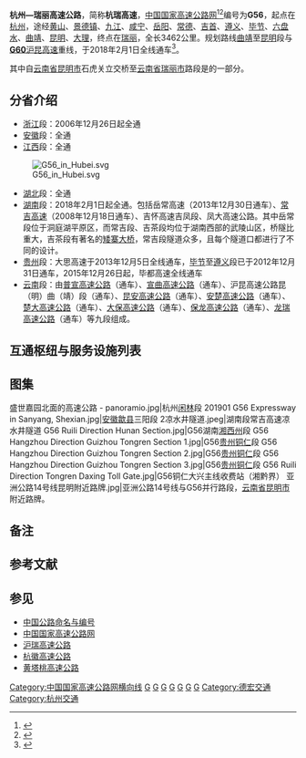 {{重定向至此|G56|高速铁路列车车次|G55/56次列车}}
{{中国高速公路信息框
| 编号 = G56
| 自定头部 = 
| 名称 = 杭州－瑞丽高速公路
| 地圖 = G56_map.svg
| 路線簡稱 = 杭瑞
| 最近通車日期 = 2018年2月1日
| 规划总里程 = 3462
| 起點 = [[浙江省|浙江省]][[杭州市|杭州市]][[西湖区|西湖区]]{{China Expwy Name|G25}}<br/>{{China Expwy Name|G2504}}留下枢纽
| 終點 = [[云南省|云南省]][[德宏傣族景颇族自治州|德宏傣族景颇族自治州]][[瑞丽市|瑞丽市]]瑞丽西收费站
| 出口處數 = 218
| 服务区数 = 109
| 附加圖片 = 
| 附加圖片注釋 = 
}}

'''杭州—瑞丽高速公路'''，简称'''杭瑞高速'''，[[中国国家高速公路网|中国国家高速公路网]]<ref>{{Cite web |url=http://zfxxgk.ndrc.gov.cn/PublicItemView.aspx?ItemID=%7B4f589ce2-c398-4770-858d-3036b98fa405%7D |title=国家高速公路网规划简介 |access-date=2021-08-08 |archive-date=2016-03-06 |archive-url=https://web.archive.org/web/20160306182347/http://zfxxgk.ndrc.gov.cn/publicitemview.aspx?itemid=%7B4f589ce2-c398-4770-858d-3036b98fa405%7D |dead-url=no }}</ref><ref>{{Cite web |url=http://zfxxgk.ndrc.gov.cn/PublicItemView.aspx?ItemID=%7B93c7d13b-aa0d-4beb-955e-268adade8a8f%7D |title=国家公路网规划(2013年-2030年) |access-date=2017-07-06 |archive-date=2016-10-16 |archive-url=https://web.archive.org/web/20161016051120/http://zfxxgk.ndrc.gov.cn/PublicItemView.aspx?ItemID=%7B93c7d13b-aa0d-4beb-955e-268adade8a8f%7D |dead-url=no }}</ref>编号为'''G56'''，起点在[[杭州|杭州]]，途经[[黄山市|黄山]]、[[景德镇|景德镇]]、[[九江|九江]]、[[咸宁|咸宁]]、[[岳阳|岳阳]]、[[常德|常德]]、[[吉首|吉首]]、[[遵义|遵义]]、[[毕节|毕节]]、[[六盘水|六盘水]]、[[曲靖|曲靖]]、[[昆明|昆明]]、[[大理白族自治州|大理]]，终点在[[瑞丽|瑞丽]]，全长3462公里。规划路线[[曲靖|曲靖]]至[[昆明|昆明]]段与[[沪昆高速公路|'''G60'''沪昆高速]]重线，于2018年2月1日全线通车<ref>{{Cite web|title=杭瑞洞庭大桥通车 杭瑞高速全线贯通-交通频道|url=https://jt.rednet.cn/c/2018/02/01/4546549.htm|access-date=2022-01-14|work=jt.rednet.cn|archive-date=2022-04-09|archive-url=https://web.archive.org/web/20220409043626/https://jt.rednet.cn/c/2018/02/01/4546549.htm}}</ref>。

其中自[[云南省|云南省]][[昆明市|昆明市]]石虎关立交桥至[[云南省|云南省]][[瑞丽市|瑞丽市]]路段是{{Asian Highway nopic|14}}的一部分。

== 分省介绍 ==
*[[浙江|浙江]]段：2006年12月26日起全通
*[[安徽|安徽]]段：全通
*[[江西|江西]]段：全通
[[File:G56_in_Hubei.svg|thumb]]
*[[湖北|湖北]]段：全通
*[[湖南|湖南]]段：2018年2月1日起全通。包括岳常高速（2013年12月30日通车）、[[常吉高速公路|常吉高速]]（2008年12月18日通车）、吉怀高速吉凤段、凤大高速公路。其中岳常段位于洞庭湖平原区，而常吉段、吉茶段均位于湖南西部的武陵山区，桥隧比重大，吉茶段有著名的[[矮寨大桥|矮寨大桥]]，常吉段隧道众多，且每个隧道口都进行了不同的设计。
*[[贵州|贵州]]段：大思高速于2013年12月5日全线通车，[[毕节|毕节]]至[[遵义|遵义]]段已于2012年12月31日通车，2015年12月26日起，毕都高速全线通车{{NoteTag|[[北盘江第一桥|北盘江第一桥]]于2016年12月29日通车|name=a}}
*[[云南|云南]]段：由[[普宣高速公路|普宣高速公路]]（通车）、[[宣曲高速公路|宣曲高速公路]]（通车）、沪昆高速公路昆（明）曲（靖）段（通车）、[[昆安高速公路|昆安高速公路]]（通车）、[[安楚高速公路|安楚高速公路]]（通车）、[[楚大高速公路|楚大高速公路]]（通车）、[[大保高速公路|大保高速公路]]（通车）、[[保龙高速公路|保龙高速公路]]（通车）、[[龙瑞高速公路|龙瑞高速公路]]（通车）等九段组成。{{NoteTag|[[北盘江第一桥|北盘江第一桥]]于2016年12月29日通车|name=a}}

== 互通枢纽与服务设施列表 ==
{{Start expwy exit box|place=1}}
{{Expwy exit item|type=H|name=留下|place=[[杭州市|杭州市]]|place rows=20|highway connection={{China Expwy Name|G25}}<br/>{{China Expwy Name|G2504}}}}
{{Expwy exit item|type=E|name=杭州西|road connection=天目山西路（{{中国省道名|102|P=浙江}}）|comment=限杭州方向出，瑞丽方向入}}
{{Expwy exit item|type=E|name=老余杭|road connection=荆余路}}
{{Expwy exit item|type=E|name=九峰|comment=限杭州方向入，瑞丽方向出}}
{{Expwy exit item|type=H|name=汪家埠|highway connection={{China Expwy Name|S43|P=Zhejiang}}}}
{{Expwy exit item|type=E|name=青山湖|road connection=鹤亭街（{{中国国道名|329}}）<br/>青山大道}}
{{Expwy exit item|type=E|name=临安|road connection=吴越街（{{中国国道名|329}}）<br/>钱锦大道}}
{{Expwy exit item|type=E|name=玲珑|road connection=九州街}}
{{Expwy exit item|type=S|name=临安}}
{{Expwy exit item|type=E|name=藻溪|road connection={{中国国道名|329}}（从杭州方向直接出入）<br/>藻天线（从瑞丽方向直接出入）}}
{{Expwy exit item|type=E|name=於潜|road connection={{中国省道名|102|P=浙江}}（从黄山方向直接出入）<br/>{{中国省道名|208|P=浙江}}（从杭州方向直接出入）}}
{{Expwy exit item|type=E|name=|state=U}}
{{Expwy exit item|type=H|name=於潜|state=U|highway connection={{China Expwy Name|S29|P=Zhejiang}}}}
{{Expwy exit item|type=E|name=太阳|road connection={{中国省道名|102|P=浙江}}}}
{{Expwy exit item|type=E|name=昌化|road connection=东塔路<br/>国石路}}
{{Expwy exit item|type=E|name=龙岗|road connection={{中国国道名|330}}}}
{{Expwy exit item|type=S|name=龙岗}}
{{Expwy exit item|type=E|name=颊口|road connection={{中国省道名|102|P=浙江}}|comment=限杭州方向入，瑞丽方向出}}
{{Expwy exit item|type=E|name=白果|road connection={{中国省道名|102|P=浙江}}}}
{{Expwy exit item|type=T|name=昱岭关|state=D|comment=瑞丽方向，已拆除}}
{{Expwy exit item|type=B|name=浙皖界|place=浙皖界|place rows=1}}
{{Expwy exit item|type=T|name=黄山|place=[[黄山市|黄山市]]|place rows=14|state=D|comment=杭州方向，已拆除}}
{{Expwy exit item|type=ES|name=三阳叶村|alias=三阳|road connection={{中国省道名|324|P=安徽}}}}
{{Expwy exit item|type=H|name=呈村降东|state=U|highway connection={{China Expwy Name|G4012}}|comment=与{{China Expwy Name|G4012}}共线段起点}}
{{Expwy exit item|type=H|name=呈村降|state=C|highway connection={{China Expwy Name|G4012}}|comment=与{{China Expwy Name|G4012}}共线段终点}}
{{Expwy exit item|type=E|name=歙县|road connection={{中国省道名|324|P=安徽}}}}
{{Expwy exit item|type=S|name=朱村}}
{{Expwy exit item|type=E|name=屯溪南|road connection=柏山路}}
{{Expwy exit item|type=E|name=屯溪|road connection={{中国国道名|205}}}}
{{Expwy exit item|type=H|name=屯溪|state=C|road connection={{China Expwy Name|G3}}<br/>{{China Expwy Name|S42|P=Anhui}}|comment=与{{China Expwy Name|G3}}共线段起点}}
{{Expwy exit item|type=S|name=休宁|state=C}}
{{Expwy exit item|type=E|name=五城|state=C|road connection={{中国县道名|020}}}}
{{Expwy exit item|type=H|name=小贺|state=C|highway connection={{China Expwy Name|G3}}|comment=与{{China Expwy Name|G3}}共线段终点}}
{{Expwy exit item|type=E|name=岭南|road connection={{中国国道名|237}}}}
{{Expwy exit item|type=T|name=徽州主线|state=D|comment=瑞丽方向，已拆除}}
{{Expwy exit item|type=B|name=皖赣界|place=皖赣界|place rows=1}}
{{Expwy exit item|type=E|name=溪头|dist start=250|place=[[上饶市|上饶市]]|place rows=8|road connection=Y342乡道|comment=限杭州方向出，瑞丽方向入}}
{{Expwy exit item|type=T|name=溪头|dist start=251|state=D|comment=杭州方向，已拆除}}
{{Expwy exit item|type=E|name=江湾|dist start=257|road connection={{中国国道名|237}}}}
{{Expwy exit item|type=P|name=婺源|dist start=271}}
{{Expwy exit item|type=E|name=婺源北|dist start=275|road connection={{中国省道名|302|P=江西}}<br/>{{中国省道名|303|P=江西}}<br/>朱子大道}}
{{Expwy exit item|type=H|name=婺源|dist start=286/1123|highway connection={{China Expwy Name|G0321}}}}
{{Expwy exit item|type=S|name=婺源|dist start=290}}
{{Expwy exit item|type=E|name=赋春|dist start=306|road connection={{中国国道名|351}}}}
{{Expwy exit item|state=C|type=E|state=U|place=[[景德镇市|景德镇市]]|place rows=7|name=东安|dist start=324/(0/92)|road connection=[[File:China_Expwy_G3501_sign_no_name.png|37px]] [[景德镇绕城高速公路|景德镇绕城高速]]|comment=与[[File:China_Expwy_G3501_sign_no_name.png|37px]] [[景德镇绕城高速公路|景德镇绕城高速]]共线段起点<br>[[File:China_Expwy_G3501_sign_no_name.png|37px]] [[景德镇绕城高速公路|景德镇绕城高速]]施工中}}
{{Expwy exit item|state=C|type=S|name=景德镇|dist start=329(87)}}
{{Expwy exit item|state=C|type=E|name=景德镇东|dist start=332(84)|road connection=湘湖大道}}
{{Expwy exit item|state=C|type=E|name=景德镇北|dist start=347(69)|road connection=金岭北大道（{{中国省道名|306|P=江西}}）<br/>唐英大道<br/>朝阳西大道}}
{{Expwy exit item|state=C|type=E|name=景德镇|dist start=355(61)|road connection=迎宾大道|comment=限杭州方向出，瑞丽方向入}}
{{Expwy exit item|state=C|type=P|name=罗家滩|dist start=359(57)}}
{{Expwy exit item|state=C|type=H|name=景德镇|dist start=362/54/1002|highway connection=[[File:China_Expwy_G3501_sign_no_name.png|37px]] [[景德镇绕城高速公路|景德镇绕城高速]]<br> {{China Expwy Name|G35}}|与[[File:China_Expwy_G3501_sign_no_name.png|37px]] [[景德镇绕城高速公路|景德镇绕城高速]]共线段终点}}
{{Expwy exit item|type=E|name=鄱阳|dist start=381|alias=田畈街|place=[[上饶市|上饶市]]|place rows=3|road connection={{中国省道名|209|P=江西}}}}
{{Expwy exit item|type=S|name=鄱阳|dist start=389}}
{{Expwy exit item|type=E|name=油墩街|dist start=400|road connection={{中国国道名|351}}}}
{{Expwy exit item|type=E|name=中馆|dist start=414|place=[[九江市|九江市]]|place rows=17|road connection={{中国国道名|351}}<br/>{{中国省道名|209|P=江西}}}}
{{Expwy exit item|type=H|name=都昌|dist start=429/1|highway connection=[[都九高速公路|都九高速]]<!--{{China Expwy Name|S22|P=Jiangxi}}-->}}
{{Expwy exit item|type=E|name=都昌东|dist start=|road connection={{中国县道名|252}}}}
{{Expwy exit item|type=E|name=都昌西|dist start=|road connection={{中国省道名|214|P=江西}}}}
{{Expwy exit item|type=S|name=鄱阳湖|dist start=}}
{{Expwy exit item|type=E|name=庐山星子|road connection={{中国县道名|241}}}}
{{Expwy exit item|type=H|name=华林|highway connection=[[九江绕城高速公路|九江绕城高速]]<!--{{China Expwy Name|S37|P=Jiangxi}}-->}}
{{Expwy exit item|type=E|name=庐山温泉|road connection={{中国国道名|105}}}}
{{Expwy exit item|type=E|name=马回岭|road connection={{中国省道名|212|P=江西}}}}
{{Expwy exit item|type=H|name=马回岭|state=C|highway connection={{China Expwy Name|G70}}|comment=与{{China Expwy Name|G70}}共线段起点}}
{{Expwy exit item|type=E|name=庐山南|alias=庐山通远|state=C|road connection={{中国国道名|105}}}}
{{Expwy exit item|type=H|name=柴桑区|state=C|highway connection={{China Expwy Name|G70}}|comment=与{{China Expwy Name|G70}}共线段终点}}
{{Expwy exit item|type=E|name=狮子|road connection={{中国省道名|303|P=江西}}}}
{{Expwy exit item|type=S|name=涌泉}}
{{Expwy exit item|type=E|name=瑞昌|road connection=南环路<br/>市场南路}}
{{Expwy exit item|type=E|name=南阳|road connection={{中国国道名|351}}}}
{{Expwy exit item|type=T|name=赣鄂省界|state=D|comment=瑞丽方向，已拆除}}
{{Expwy exit item|type=B|name=赣鄂界|place=赣鄂界|place rows=1}}
{{Expwy exit item|type=S|name=|state=U|place=[[黄石市|黄石市]]|place rows=9}}
{{Expwy exit item|type=H|name=枫林|state=U|highway connection={{China Expwy Name|S29|P=Hubei}}}}
{{Expwy exit item|type=P|name=枫林|state=U}}
{{Expwy exit item|type=E|name=枫林|road connection={{中国国道名|351}}}}
{{Expwy exit item|type=T|name=鄂赣省界|state=D|comment=杭州方向，已拆除}}
{{Expwy exit item|type=E|name=阳新南|road connection={{中国国道名|351}}<br/>{{中国省道名|316|P=湖北}}}}
{{Expwy exit item|type=S|name=排市}}
{{Expwy exit item|type=E|name=排市|road connection={{中国县道名|020}}}}
{{Expwy exit item|type=H|name=龙港|highway connection={{China Expwy Name|G45}}}}
{{Expwy exit item|type=P|name=黄沙铺|state=U|place=[[咸宁市|咸宁市]]|place rows=17}}
{{Expwy exit item|type=E|name=黄沙铺|road connection={{中国县道名|007}}}}
{{Expwy exit item|type=E|name=隐水洞|road connection={{中国县道名|008}}}}
{{Expwy exit item|type=S|name=通山}}
{{Expwy exit item|type=E|name=通山|road connection={{中国省道名|209|P=湖北}}}}
{{Expwy exit item|type=EH|name=南林桥|highway connection={{China Expwy Name|S33|P=Hubei}}|road connection={{中国国道名|106}}}}
{{Expwy exit item|type=P|name=红石桥|state=U}}
{{Expwy exit item|type=E|name=崇阳东|road connection={{中国国道名|106}}}}
{{Expwy exit item|type=E|name=崇阳|road connection=天城大道（{{中国省道名|319|P=湖北}}）<br/>丰日大道}}
{{Expwy exit item|type=S|name=崇阳}}
{{Expwy exit item|type=E|name=石城|road connection={{中国国道名|106}}}}
{{Expwy exit item|type=P|name=沙坪|state=U}}
{{Expwy exit item|type=E|name=通城|road connection=通城大道<br/>坪沙大道}}
{{Expwy exit item|type=H|name=通城|highway connection={{China Expwy Name|G0422}}}}
{{Expwy exit item|type=S|name=通城}}
{{Expwy exit item|type=E|name=北港|road connection={{中国国道名|353}}}}
{{Expwy exit item|type=T|name=鄂湘省界|state=D|comment=瑞丽方向，已拆除}}
{{Expwy exit item|type=B|name=鄂湘界|place=鄂湘界|place rows=1}}
{{Expwy exit item|type=T|name=湘鄂省界|state=D|place=[[岳阳市|岳阳市]]|place rows=15|comment=杭州方向，已拆除}}
{{Expwy exit item|type=E|name=詹桥|road connection={{中国国道名|353}}}}
{{Expwy exit item|type=E|name=忠防|road connection={{中国国道名|353}}}}
{{Expwy exit item|type=S|name=临湘南}}
{{Expwy exit item|type=H|name=金屋|highway connection={{China Expwy Name|G4}}}}
{{Expwy exit item|type=H|name=公城|highway connection={{China Expwy Name|G0421}}}}
{{Expwy exit item|type=E|name=|state=U}}
{{Expwy exit item|type=E|name=冷水铺|road connection=城陵矶路<br/>许家垄路}}
{{Expwy exit item|type=E|name=君山|road connection=洞庭大道（{{中国国道名|240}}）}}
{{Expwy exit item|type=S|name=君山}}
{{Expwy exit item|type=E|name=许市|road connection={{中国国道名|240}}}}
{{Expwy exit item|type=S|name=华容}}
{{Expwy exit item|type=E|name=华容东|road connection={{中国省道名|211|P=湖南}}}}
{{Expwy exit item|type=H|name=华容|state=C|highway connection={{China Expwy Name|S71|P=Hunan}}|comment=与{{China Expwy Name|S71|P=Hunan}}共线段起点}}
{{Expwy exit item|type=E|name=华容|state=C|road connection={{中国国道名|234}}}}
{{Expwy exit item|type=E|name=南县|state=C|place=[[益阳市|益阳市]]|place rows=2|road connection={{中国国道名|234}}<br/>{{中国国道名|353}}<br/>通盛北路}}
{{Expwy exit item|type=H|name=南县|state=C|highway connection={{China Expwy Name|S71|P=Hunan}}|comment=与{{China Expwy Name|S71|P=Hunan}}共线段终点}}
{{Expwy exit item|type=E|name=安乡|place=[[常德市|常德市]]|place rows=17|road connection=安乡大道}}
{{Expwy exit item|type=S|name=安乡}}
{{Expwy exit item|type=H|name=|state=U|highway connection=[[安慈高速公路|安慈高速]]<!--{{China Expwy Name|S12|P=Hunan}}-->}}
{{Expwy exit item|type=E|name=西洞庭|road connection=迎丰大道（{{中国省道名|224|P=湖南}}）<br/>芙蓉路}}
{{Expwy exit item|type=E|name=周家店|road connection={{中国省道名|306|P=湖南}}}}
{{Expwy exit item|type=S|name=鼎城}}
{{Expwy exit item|type=H|name=鼎城|highway connection={{China Expwy Name|G55}}}}
{{Expwy exit item|type=E|name=常德北（太阳城）|road connection=朗州路}}
{{Expwy exit item|type=E|name=常德高新区（灌溪）|road connection=临岗公路（{{中国国道名|207}}）}}
{{Expwy exit item|type=H|name=常德西|state=C|highway connection={{China Expwy Name|G5513}}|comment=与{{China Expwy Name|G5513}}共线段起点}}
{{Expwy exit item|type=E|name=常德西|state=C|road connection=柳叶大道（{{中国省道名|240|P=湖南}}）}}
{{Expwy exit item|type=EH|name=常德南|dist start=1000|state=C|highway connection={{China Expwy Name|G5513}}|comment=与{{China Expwy Name|G5513}}共线段终点}}
{{Expwy exit item|type=E|name=桃园|road connection={{中国国道名|319}}<br/>{{中国省道名|226|P=湖南}}}}
{{Expwy exit item|type=E|name=桃花源|dist start=1014|road connection=桃花源大道（{{中国国道名|319}}）}}
{{Expwy exit item|type=S|name=桃花源|dist start=1051}}
{{Expwy exit item|type=E|name=乌云界|road connection=J49县道}}
{{Expwy exit item|type=E|name=茶庵铺|dist start=1062|road connection={{中国国道名|319}}}}
{{Expwy exit item|type=H|name=|state=U|place=[[怀化市|怀化市]]|place rows=6|highway connection={{China Expwy Name|G59}}}}
{{Expwy exit item|type=E|name=官庄}}
{{Expwy exit item|type=E|name=马底驿|road connection={{中国国道名|319}}}}
{{Expwy exit item|type=S|name=沅陵|dist start=1140}}
{{Expwy exit item|type=E|name=沅陵|dist start=1142}}
{{Expwy exit item|type=E|name=筲箕湾|dist start=1160|road connection={{中国国道名|319}}}}
{{Expwy exit item|type=E|name=泸溪|dist start=1176|place=[[湘西土家族苗族自治州|湘西土家族苗族自治州]]|place rows=13|road connection={{中国国道名|319}}}}
{{Expwy exit item|type=S|name=泸溪}}
{{Expwy exit item|type=E|name=吉首东|dist start=1215|road connection={{中国国道名|319}}}}
{{Expwy exit item|type=EH|name=吉首|dist start=1121|state=C|highway connection={{China Expwy Name|G65}}|comment=与{{China Expwy Name|G65}}共线段起点}}
{{Expwy exit item|type=E|name=吉首南|state=C|road connection={{中国国道名|209}}}}
{{Expwy exit item|type=E|name=吉信|state=C|road connection={{中国国道名|209}}}}
{{Expwy exit item|type=S|name=凤凰|state=C}}
{{Expwy exit item|type=H|name=凤凰|state=C|highway connection={{China Expwy Name|G65}}|comment=与{{China Expwy Name|G65}}共线段终点}}
{{Expwy exit item|type=E|name=凤凰}}
{{Expwy exit item|type=E|name=|state=U}}
{{Expwy exit item|type=S|name=南长城}}
{{Expwy exit item|type=E|name=黄丝桥|road connection={{中国国道名|354}}}}
{{Expwy exit item|type=T|name=湘贵省界|state=D|comment=已拆除}}
{{Expwy exit item|type=B|name=湘贵界|place=湘贵界|place rows=1}}
{{Expwy exit item|type=T|name=贵湘省界|state=D|place=[[铜仁市|铜仁市]]|place rows=27|comment=已拆除}}
{{Expwy exit item|type=E|name=松桃苗王城|road connection={{中国国道名|242}}<br/>{{中国国道名|354}}}}
{{Expwy exit item|type=H|name=松桃苗王城|state=C|highway connection={{China Expwy Name|S15|P=Guizhou}}|comment=与{{China Expwy Name|S15|P=Guizhou}}共线段起点}}
{{Expwy exit item|type=S|name=铜仁|state=C}}
{{Expwy exit item|type=E|name=铜仁北|state=C|road connection={{中国国道名|354}}}}
{{Expwy exit item|type=H|name=铜仁北|state=C|highway connection=[[铜怀高速公路|铜怀高速]]<!--{{China Expwy Name|S71|P=Guizhou}}-->}}
{{Expwy exit item|type=H|name=铜仁|state=C|highway connection={{China Expwy Name|S15|P=Guizhou}}|comment=与{{China Expwy Name|S15|P=Guizhou}}共线段终点}}
{{Expwy exit item|type=P|name=坝黄}}
{{Expwy exit item|type=E|name=坝盘}}
{{Expwy exit item|type=S|name=向阳}}
{{Expwy exit item|type=E|name=江口|road connection=象狮大道（{{中国国道名|354}}）}}
{{Expwy exit item|type=E|name=梵净山东|road connection={{中国县道名|508}}}}
{{Expwy exit item|type=P|name=苗匡}}
{{Expwy exit item|type=H|name=红石|highway connection=[[江都高速公路|江都高速]]<!--{{China Expwy Name|S30|P=Guizhou}}-->}}
{{Expwy exit item|type=E|name=梵净山西|road connection={{中国县道名|585}}}}
{{Expwy exit item|type=S|name=德旺}}
{{Expwy exit item|type=E|name=印江东|road connection={{中国省道名|303|P=贵州}}}}
{{Expwy exit item|type=P|name=印江}}
{{Expwy exit item|type=E|name=印江|road connection={{中国国道名|211}}<br/>{{中国县道名|542}}}}
{{Expwy exit item|type=E|name=思南东}}
{{Expwy exit item|type=H|name=思南北|state=C|highway connection={{China Expwy Name|S25|P=Guizhou}}|comment=与{{China Expwy Name|S25|P=Guizhou}}共线段起点}}
{{Expwy exit item|type=S|name=思南|state=C}}
{{Expwy exit item|type=E|name=温泉|state=C|road connection={{中国县道名|536}}}}
{{Expwy exit item|type=H|name=合兴南|state=C|highway connection={{China Expwy Name|S25|P=Guizhou}}|comment=与{{China Expwy Name|S25|P=Guizhou}}共线段终点}}
{{Expwy exit item|type=P|name=合兴}}
{{Expwy exit item|type=E|name=煎茶|road connection={{中国国道名|326}}}}
{{Expwy exit item|type=ES|name=复兴|comment=出入口限瑞丽方向出入，限ETC车辆进出}}
{{Expwy exit item|type=E|name=花坪凤岗东|place=[[遵义市|遵义市]]|place rows=23|road connection={{中国国道名|326}}}}
{{Expwy exit item|type=E|name=凤冈|road connection=秀河线}}
{{Expwy exit item|type=P|name=凤冈}}
{{Expwy exit item|type=E|name=永兴|road connection={{中国国道名|326}}}}
{{Expwy exit item|type=H|name=湄潭|highway connection={{China Expwy Name|G69}}}}
{{Expwy exit item|type=S|name=湄潭}}
{{Expwy exit item|type=E|name=湄潭|road connection={{中国国道名|243}}<br/>{{中国国道名|326}}}}
{{Expwy exit item|type=H|name=|state=U|highway connection=[[湄石高速公路|湄石高速]]<!--{{China Expwy Name|SXX|P=Guizhou}}-->}}
{{Expwy exit item|type=E|name=三渡|road connection={{中国国道名|326}}}}
{{Expwy exit item|type=E|name=虾子|road connection={{中国国道名|326}}}}
{{Expwy exit item|type=S|name=虾子}}
{{Expwy exit item|type=H|name=青山|highway connection={{China Expwy Name|G7521}}}}
{{Expwy exit item|type=E|name=深溪|road connection={{中国省道名|205|P=贵州}}<br/>工业大道}}
{{Expwy exit item|type=P|name=遵义}}
{{Expwy exit item|type=H|name=马家湾|highway connection={{China Expwy Name|G75}}}}
{{Expwy exit item|type=H|name=乐理|highway connection={{China Expwy Name|S02|P=Guizhou}}}}
{{Expwy exit item|type=E|name=鸭溪|road connection=酒业大道（{{中国国道名|326}}）<br/>迎宾大道}}
{{Expwy exit item|type=S|name=水洋湾}}
{{Expwy exit item|type=H|name=水洋湾|state=C|highway connection={{China Expwy Name|S55|P=Guizhou}}|comment=与{{China Expwy Name|S55|P=Guizhou}}共线段起点}}
{{Expwy exit item|type=E|name=马蹄|state=C|road connection={{中国国道名|326}}}}
{{Expwy exit item|type=S|name=石壁|state=C|comment=加油站}}
{{Expwy exit item|type=E|name=泮水|state=C|road connection={{中国国道名|326}}}}
{{Expwy exit item|type=EH|name=泮水|alias=泮水西|state=C|highway connection={{China Expwy Name|S55|P=Guizhou}}|road connection=遵义路（{{中国国道名|326}}）|comment=与{{China Expwy Name|S55|P=Guizhou}}共线段终点}}
{{Expwy exit item|type=S|name=金沙|place=[[毕节市|毕节市]]|place rows=23}}
{{Expwy exit item|type=E|name=金沙|road connection=黄河大道}}
{{Expwy exit item|type=S|name=新化}}
{{Expwy exit item|type=E|name=金沙西|road connection={{中国国道名|326}}}}
{{Expwy exit item|type=E|name=雨冲|road connection={{中国国道名|326}}}}
{{Expwy exit item|type=P|name=百里杜鹃}}
{{Expwy exit item|type=E|name=百里杜鹃|road connection={{中国国道名|326}}<br/>花海大道}}
{{Expwy exit item|type=P|name=联兴}}
{{Expwy exit item|type=E|name=凤山|road connection=方沙路（{{中国国道名|326}}）}}
{{Expwy exit item|type=H|name=东关|highway connection=[[毕节绕城高速公路|毕节绕城高速]]<!--{{China Expwy Name|S05|P=Guizhou}}--><br/>{{China Expwy Name|S82|P=Guizhou}}}}
{{Expwy exit item|type=S|name=响水}}
{{Expwy exit item|type=E|name=响水}}
{{Expwy exit item|type=E|name=双山|alias=毕节东|road connection=贵毕公路（{{中国国道名|326}}）}}
{{Expwy exit item|type=H|name=毕节南|state=C|highway connection={{China Expwy Name|G76}}<br/>{{China Expwy Name|S20|P=Guizhou}}|comment=与{{China Expwy Name|G76}}共线段起点}}
{{Expwy exit item|type=E|name=朱昌|state=C|road connection={{中国国道名|246}}}}
{{Expwy exit item|type=P|name=朱昌|state=C}}
{{Expwy exit item|type=E|name=厍东关|state=C}}
{{Expwy exit item|type=S|name=九洞天|state=C}}
{{Expwy exit item|type=E|name=九洞天|state=C|road connection={{中国国道名|246}}}}
{{Expwy exit item|type=H|name=龙场|state=C|highway connection={{China Expwy Name|G76}}|comment=与{{China Expwy Name|G76}}共线段终点}}
{{Expwy exit item|type=E|name=巴雍}}
{{Expwy exit item|type=P|name=黄家屯}}
{{Expwy exit item|type=E|name=以角}}
{{Expwy exit item|type=E|name=三岔河|place=[[六盘水市|六盘水市]]|place rows=12|road connection={{中国国道名|246}}}}
{{Expwy exit item|type=P|name=马家营}}
{{Expwy exit item|type=E|name=水城经开区|road connection={{中国国道名|246}}}}
{{Expwy exit item|type=H|name=六盘水东|highway connection={{China Expwy Name|G7611}}}}
{{Expwy exit item|type=E|name=六盘水东|road connection=水城大道（{{中国国道名|356}}）}}
{{Expwy exit item|type=S|name=六盘水}}
{{Expwy exit item|type=EH|name=六盘水南|highway connection=[[六盘水机场高速公路|六盘水机场高速]]<!--{{China Expwy Name|SXX|P=Guizhou}}-->|road connection=红桥大道（{{中国国道名|356}}）<br/>双龙大道<br/>经凤路|comment=经收费站进入六盘水机场高速}}
{{Expwy exit item|type=H|name=鱼塘|highway connection=[[六盘水绕城高速公路|六盘水绕城高速]]<!--{{China Expwy Name|S04|P=Guizhou}}-->}}
{{Expwy exit item|type=E|name=玉舍}}
{{Expwy exit item|type=E|name=野玉海|road connection=玉钱大道（{{中国国道名|246}}）}}
{{Expwy exit item|type=H|name=野玉海|highway connection=[[水兴高速公路|水兴高速]]<!--{{China Expwy Name|S77|P=Guizhou}}-->}}
{{Expwy exit item|type=T|name=贵滇省界|state=D|comment=已拆除}}
{{Expwy exit item|type=B|name=贵滇界|place=贵滇界|place rows=1}}
{{Expwy exit item|type=E|name=普立|place=[[曲靖市|曲靖市]]|place rows=27|road connection=宝响线}}
{{Expwy exit item|type=T|name=滇贵省界|state=D|comment=已拆除}}
{{Expwy exit item|type=S|name=宝山}}
{{Expwy exit item|type=E|name=宝山|alias=得马田|road connection=宝响线}}
{{Expwy exit item|type=E|name=格宜|road connection={{中国县道名|056}}}}
{{Expwy exit item|type=E|name=龙场|road connection={{中国县道名|056}}}}
{{Expwy exit item|type=E|name=宣威北|alias=宣威城北}}
{{Expwy exit item|type=EH|name=宣威|highway connection=[[威宣高速公路|威宣高速]]<!--{{China Expwy Name|SXX|P=Yunnan}}-->}}
{{Expwy exit item|type=S|name=宣威}}
{{Expwy exit item|type=E|name=宣威南|alias=宣威城南|road connection=宣天一级公路（{{中国国道名|326}}）}}
{{Expwy exit item|type=E|name=热水}}
{{Expwy exit item|type=P|name=黎山|state=U|comment=加水区}}
{{Expwy exit item|type=H|name=热水|highway connection=[[沾会高速公路|沾会高速]]<!--{{China Expwy Name|SXX|P=Yunnan}}-->}}
{{Expwy exit item|type=E|name=卡郎|road connection=松会线}}
{{Expwy exit item|type=S|name=卜嘎}}
{{Expwy exit item|type=E|name=菱角|road connection={{中国省道名|207|P=云南}}}}
{{Expwy exit item|type=P|name=土桥}}
{{Expwy exit item|type=H|name=曲靖北|highway connection=[[滇中环线高速公路|滇中环线高速]]<!--{{China Expwy Name|S91|P=Yunnan}}-->}}
{{Expwy exit item|type=E|name=曲靖西|road connection=三元路<br/>北外环路}}
{{Expwy exit item|type=S|name=桃园}}
{{Expwy exit item|type=E|name=马龙北|road connection={{中国国道名|248}}}}
{{Expwy exit item|type=H|name=马龙|state=C|highway connection={{China Expwy Name|G60}}<!--<br/>[[XX高速公路|XX高速]]{{China Expwy Name|SXX|P=Yunnan}}-->|comment=与{{China Expwy Name|G60}}共线段起点}}
{{Expwy exit item|type=S|name=滴翠山|state=C}}
{{Expwy exit item|type=P|name=旧县|state=C}}
{{Expwy exit item|type=E|name=旧县|state=C|road connection=建设路<br/>日新路}}
{{Expwy exit item|type=E|name=红桥|state=C|road connection=国宾路}}
{{Expwy exit item|type=S|name=左所|state=C}}
{{Expwy exit item|type=E|name=易隆|state=C|place=[[昆明市|昆明市]]|place rows=40|road connection={{中国国道名|248}}}}
{{Expwy exit item|type=S|name=易隆|state=C}}
{{Expwy exit item|type=E|name=小新街|state=C|road connection={{中国国道名|248}}}}
{{Expwy exit item|type=S|name=小铺|state=C|comment=仅瑞丽方向}}
{{Expwy exit item|type=H|name=小街|state=C|highway connection={{China Expwy Name|G85}}}}
{{Expwy exit item|type=E|name=嵩明|state=C}}
{{Expwy exit item|type=E|name=嵩明西|state=C|road connection=兰茂路}}
{{Expwy exit item|type=S|name=嵩明|state=C}}
{{Expwy exit item|type=E|name=军马场|state=C}}
{{Expwy exit item|type=H|name=杨林南|state=C|highway connection={{China Expwy Name|G5601}}|comment=与{{China Expwy Name|G5601}}共线段起点}}
{{Expwy exit item|type=E|name=兔耳|state=C|road connection=哨关大道}}
{{Expwy exit item|type=H|name=兔耳关|state=C|highway connection=[[昆明机场北高速公路|昆明机场北高速]]<!--{{China Expwy Name|S93|P=Yunnan}}-->}}
{{Expwy exit item|type=H|name=乌龙|state=C|highway connection={{China Expwy Name|G5601}}<br/>{{China Expwy Name|G60}}|comment=与{{China Expwy Name|G5601}}{{China Expwy Name|G60}}共线段终点}}
{{Expwy exit item|type=S|name=乌龙|comment=加水站和加油站，仅瑞丽方向设置加油站}}
{{Expwy exit item|type=E|name=双龙|road connection={{中国县道名|004|金浑公路}}}}
{{Expwy exit item|type=EH|name=两面寺|highway connection=[[昆明机场高速公路|昆明机场高速]]<!--{{China Expwy Name|S92|P=Yunnan}}-->|road connection=虹桥路<br/>金瓦路}}
{{Expwy exit item|type=E|name=阿拉|road connection={{中国国道名|320}}}}
{{Expwy exit item|type=EH|name=科技园|highway connection={{China Expwy Name|G78}}|road connection=拓翔路|comment=科技园互通只有入口}}
{{Expwy exit item|type=E|name=洛羊|road connection=广福路|comment=限杭州方向入，瑞丽方向出}}
{{Expwy exit item|type=HT|name=杜家营|highway connection={{China Expwy Name|G8511}}}}
{{Expwy exit item|type=E|name=古渡口|road connection=古渡口路}}
{{Expwy exit item|type=E|name=罗衙|road connection=昌宏西路}}
{{Expwy exit item|type=E|name=庄家塘|road connection=悦海路（杭州方向入口，瑞丽方向出口）<br/>广福路（瑞丽方向入口）|comment=杭州方向只有入口}}
{{Expwy exit item|type=T|name=周家村|comment=免费路段起点}}
{{Expwy exit item|type=E|name=周家村|road connection=滇池路|comment=限杭州方向入}}
{{Expwy exit item|type=E|name=河尾村|road connection=滇池路|comment=限杭州方向出，瑞丽方向入}}
{{Expwy exit item|type=EH|name=高峣|highway connection=[[高海高速公路|高海高速]]<!--{{China Expwy Name|S33|P=Yunnan}}-->|road connection={{中国国道名|245}}<br/>{{中国国道名|320}}<br/>二环快速}}
{{Expwy exit item|type=E|name=长坡}}
{{Expwy exit item|type=T|name=昆明西|comment=免费路段终点}}
{{Expwy exit item|type=E|name=太平}}
{{Expwy exit item|type=S|name=读书铺}}
{{Expwy exit item|type=E|name=安宁东（太平村）|road connection={{中国国道名|245}}<br/>{{中国国道名|320}}}}
{{Expwy exit item|type=H|name=太平村|highway connection={{China Expwy Name|G5601}}}}
{{Expwy exit item|type=E|name=安宁西（温泉）|road connection=昆畹西路}}
{{Expwy exit item|type=E|name=草铺|road connection={{中国国道名|320}}<br/>进厂东路（瑞丽方向出口）}}
{{Expwy exit item|type=E|name=安丰营|road connection={{中国国道名|320}}<br/>{{中国省道名|215|P=云南}}}}
{{Expwy exit item|type=E|name=杭瑞高速旧线东侧起点|comment=限杭州方向入，瑞丽方向出}}
{{Expwy exit item|type=H|name=禄脿|highway connection=[[武晋高速公路|武晋高速]]<!--{{China Expwy Name|S39|P=Yunnan}}-->}}
{{Expwy exit item|type=S|name=禄脿|comment=位于杭瑞高速旧线上}}
{{Expwy exit item|type=E|name=杭瑞高速旧线西侧起点|comment=限杭州方向出，瑞丽方向入}}
{{Expwy exit item|type=E|name=三合邑|place=[[楚雄彝族自治州|楚雄彝族自治州]]|place rows=23|road connection={{中国国道名|320}}}}
{{Expwy exit item|type=P|name=大红田|comment=加水站，仅瑞丽方向}}
{{Expwy exit item|type=E|name=长田|road connection={{中国国道名|320}}}}
{{Expwy exit item|type=S|name=恐龙山}}
{{Expwy exit item|type=E|name=恐龙谷}}
{{Expwy exit item|type=E|name=彩云}}
{{Expwy exit item|type=S|name=大平地}}
{{Expwy exit item|type=E|name=云甸}}
{{Expwy exit item|type=E|name=连汪坝|road connection={{中国国道名|320}}}}
{{Expwy exit item|type=H|name=蒋家山|highway connection=[[楚广高速公路|楚广高速]]<!--{{China Expwy Name|S32|P=Yunnan}}-->}}
{{Expwy exit item|type=S|name=楚雄}}
{{Expwy exit item|type=S|name=程家坝}}
{{Expwy exit item|type=E|name=程家坝}}
{{Expwy exit item|type=E|name=楚雄西|road connection={{中国国道名|227}}}}
{{Expwy exit item|type=H|name=|state=U|highway connection=[[弥楚高速公路|弥楚高速]]<!--{{China Expwy Name|S45|P=Yunnan}}-->}}
{{Expwy exit item|type=P|name=达连坝}}
{{Expwy exit item|type=E|name=钱粮桥|road connection={{中国省道名|219|P=云南}}}}
{{Expwy exit item|type=E|name=南华|road connection=龙泉路（{{中国国道名|320}}）<br/>龙坪中路（{{中国省道名|217|P=云南}}）}}
{{Expwy exit item|type=P|name=南华}}
{{Expwy exit item|type=S|name=灵官桥}}
{{Expwy exit item|type=P|name=毛板桥|comment=仅杭州方向}}
{{Expwy exit item|type=E|name=沙桥|road connection={{中国国道名|320}}}}
{{Expwy exit item|type=E|name=天申堂|road connection={{中国国道名|320}}}}
{{Expwy exit item|type=S|name=普淜|place=[[大理白族自治州|大理白族自治州]]|place rows=21}}
{{Expwy exit item|type=E|name=下庄|road connection={{中国国道名|320}}}}
{{Expwy exit item|type=S|name=云南驿}}
{{Expwy exit item|type=E|name=板桥|road connection={{中国国道名|320}}}}
{{Expwy exit item|type=E|name=祥云|road connection={{中国国道名|554}}}}
{{Expwy exit item|type=H|name=祥云|highway connection=[[宾南高速公路|宾南高速]]<!--{{China Expwy Name|SXX|P=Yunnan}}-->}}
{{Expwy exit item|type=E|name=弥渡|road connection={{中国国道名|214}}<br/>{{中国国道名|320}}}}
{{Expwy exit item|type=S|name=九顶山|comment=位于弥渡互通两侧}}
{{Expwy exit item|type=H|name=凤仪|state=L|highway connection={{China Expwy Name|G5611}}<br/>[[大南高速公路|大南高速]]<!--{{China Expwy Name|SXX|P=Yunnan}}-->|comment=大南高速建设中}}
{{Expwy exit item|type=E|name=凤仪|road connection={{中国国道名|214}}<br/>{{中国国道名|320}}}}
{{Expwy exit item|type=S|name=小白营}}
{{Expwy exit item|type=E|name=大理|road connection={{中国国道名|214}}<br/>{{中国国道名|215}}<br/>{{中国国道名|320}}}}
{{Expwy exit item|type=E|name=漾濞平坡|road connection={{中国国道名|215}}<br/>{{中国国道名|320}}}}
{{Expwy exit item|type=H|name=|state=U|highway connection=[[大漾云高速公路|大漾云高速]]<!--{{China Expwy Name|SXX|P=Yunnan}}-->}}
{{Expwy exit item|type=S|name=跃进}}
{{Expwy exit item|type=E|name=顺濞|road connection={{中国国道名|215}}<br/>{{中国国道名|320}}}}
{{Expwy exit item|type=E|name=龙街|road connection=龙街线}}
{{Expwy exit item|type=E|name=永平|road connection={{中国县道名|087}}}}
{{Expwy exit item|type=S|name=永平}}
{{Expwy exit item|type=S|name=山王庙|comment=仅瑞丽方向}}
{{Expwy exit item|type=E|name=杉阳|road connection=永厂公路}}
{{Expwy exit item|type=E|name=澜沧江|place=[[保山市|保山市]]|place rows=23}}
{{Expwy exit item|type=H|name=老营|highway connection={{China Expwy Name|G5613}}}}
{{Expwy exit item|type=E|name=老营|road connection={{中国国道名|320}}<br/>{{中国国道名|357}}}}
{{Expwy exit item|type=H|name=厚庄|highway connection=[[保山东南绕城高速公路|保山东南绕城高速]]<!--{{China Expwy Name|S80|P=Yunnan}}-->}}
{{Expwy exit item|type=P|name=保山}}
{{Expwy exit item|type=E|name=板桥|road connection={{中国国道名|320}}<br/>{{中国国道名|357}}}}
{{Expwy exit item|type=E|name=保山|road connection=保岫东路}}
{{Expwy exit item|type=E|name=汉庄}}
{{Expwy exit item|type=H|name=大官|state=C|highway connection={{China Expwy Name|G5615}}<br/>[[保山东南绕城高速公路|保山东南绕城高速]]<!--{{China Expwy Name|S80|P=Yunnan}}-->|comment=与{{China Expwy Name|G5615}}共线段起点}}
{{Expwy exit item|type=P|name=大官|state=C|comment=加水站}}
{{Expwy exit item|type=H|name=辛街|state=C|highway connection=[[云勐高速公路|云勐高速]]<!--{{China Expwy Name|S57|P=Yunnan}}-->}}
{{Expwy exit item|type=E|name=辛街|state=C|road connection={{中国国道名|320}}|comment=限杭州方向入，瑞丽方向出}}
{{Expwy exit item|type=E|name=蒲缥|state=C|comment=加水区，仅瑞丽方向}}
{{Expwy exit item|type=P|name=蒲缥|state=C}}
{{Expwy exit item|type=P|name=蒲缥|state=C}}
{{Expwy exit item|type=P|name=加水区|state=C|comment=仅瑞丽方向}}
{{Expwy exit item|type=S|name=璐江坝|state=C}}
{{Expwy exit item|type=E|name=璐江坝|state=C|road connection={{中国省道名|230|P=云南}}}}
{{Expwy exit item|type=H|name=镇安|state=C|road connection={{China Expwy Name|G5615}}|comment=与{{China Expwy Name|G5615}}共线段终点}}
{{Expwy exit item|type=E|name=镇安|road connection={{中国国道名|320}}}}
{{Expwy exit item|type=P|name=黄草坝|comment=杭州方向为停车区，瑞丽方向为加水区}}
{{Expwy exit item|type=E|name=龙陵|road connection=龙华路}}
{{Expwy exit item|type=S|name=龙陵}}
{{Expwy exit item|type=P|name=茅草坪|place=[[德宏傣族景颇族自治州|德宏傣族景颇族自治州]]|place rows=12|comment=加水站，仅瑞丽方向}}
{{Expwy exit item|type=E|name=芒市|road connection={{中国国道名|320}}}}
{{Expwy exit item|type=S|name=芒市}}
{{Expwy exit item|type=E|name=风平|road connection={{中国省道名|332|P=云南}}（芒梁公路）}}
{{Expwy exit item|type=E|name=遮放}}
{{Expwy exit item|type=E|name=遮相|road connection={{中国省道名|334|P=云南}}（遮陇公路）}}
{{Expwy exit item|type=S|name=拉相}}
{{Expwy exit item|type=E|name=畹町|road connection={{中国国道名|320}}}}
{{Expwy exit item|type=S|name=瑞丽|dist start=3451}}
{{Expwy exit item|type=E|name=瑞丽东|dist start=3456|road connection=瑞丽大道（{{中国国道名|320}}）}}
{{Expwy exit item|type=EH|name=帕色|alias=瑞丽帕色|dist start=3459|highway connection=[[瑞陇高速公路|瑞陇高速]]<!--{{China Expwy Name|S90|P=Yunnan}}-->|road connection={{中国国道名|556}}}}
{{Expwy exit item|type=MT|name=瑞丽西|dist start=3462|road connection={{中国县道名|223}}}}
{{End expwy exit box|place=1}}

==图集==
<gallery>
盛世嘉园北面的高速公路 - panoramio.jpg|杭州[[闲林街道|闲林]]段
201901 G56 Expressway in Sanyang, Shexian.jpg|[[安徽|安徽]][[歙县|歙县]]三阳段
2凉水井隧道.jpeg|湖南段常吉高速凉水井隧道
G56 Ruili Direction Hunan Section.jpg|G56湖南[[湘西州|湘西州]]段
G56 Hangzhou Direction Guizhou Tongren Section 1.jpg|G56[[贵州|贵州]][[铜仁|铜仁]]段
G56 Hangzhou Direction Guizhou Tongren Section 2.jpg|G56[[贵州|贵州]][[铜仁|铜仁]]段
G56 Hangzhou Direction Guizhou Tongren Section 3.jpg|G56[[贵州|贵州]][[铜仁|铜仁]]段
G56 Ruili Direction Tongren Daxing Toll Gate.jpg|G56铜仁大兴主线收费站（湘黔界）
亚洲公路14号线昆明附近路牌.jpg|亚洲公路14号线与G56并行路段，[[云南省|云南省]][[昆明市|昆明市]]附近路牌。
</gallery>

==备注==
{{Reflist|group="註"}}

==参考文献==
{{Reflist}}

==参见==
* [[中国公路命名与编号|中国公路命名与编号]]
* [[中国国家高速公路网|中国国家高速公路网]]
* [[沪瑞高速公路|沪瑞高速公路]]
* [[杭徽高速公路|杭徽高速公路]]
* [[黄塔桃高速公路|黄塔桃高速公路]]

{{Navboxes
| title = 中国高速公路
| titlestyle = background: #008000; color:white;
| list1 = 
{{中国国家高速公路网}}
{{浙江省高速公路}}
{{安徽省高速公路}}
{{江西省高速公路}}
{{湖北省高速公路}}
{{湖南省高速公路}}
{{贵州省高速公路}}
{{云南省高速公路}}
}}
{{Yunnan topics}}

[[Category:中国国家高速公路网横向线|Category:中国国家高速公路网横向线]]
[[Category:浙江省高速公路|G]]
[[Category:安徽省高速公路|G]]
[[Category:江西省高速公路|G]]
[[Category:湖北省高速公路|G]]
[[Category:湖南省高速公路|G]]
[[Category:贵州省高速公路|G]]
[[Category:云南省高速公路|G]]
[[Category:德宏交通|Category:德宏交通]]
[[Category:杭州交通|Category:杭州交通]]